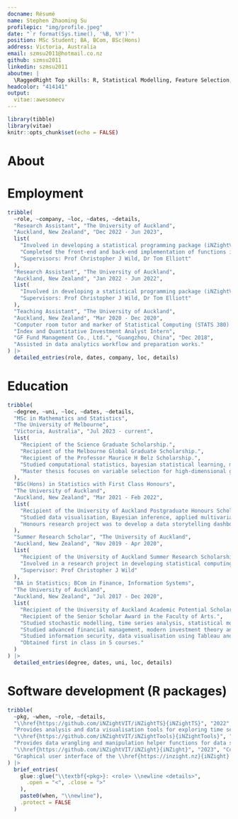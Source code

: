 ```yaml
---
docname: Résumé
name: Stephen Zhaoming Su
profilepic: "img/profile.jpeg"
date: "`r format(Sys.time(), '%B, %Y')`"
position: MSc Student; BA, BCom, BSc(Hons)
address: Victoria, Australia
email: szmsu2011@hotmail.co.nz
github: szmsu2011
linkedin: szmsu2011
aboutme: |
  \RaggedRight Top skills: R, Statistical Modelling, Feature Selection, Computational Statistics, Data Visualisation, Multivariate Analysis, Data Wrangling, Statistical Programming, Statistical Learning, Time Series, Forecasting
headcolor: "414141"
output: 
  vitae::awesomecv
---
```


```r
library(tibble)
library(vitae)
knitr::opts_chunk$set(echo = FALSE)
```

# About

\begin{cvparagraph}

I am a current Master of Science (Mathematics and Statistics) student at the University of Melbourne, with a strong foundation in statistical programming and data analysis. I am proficient in using R for developing statistical tools, and performing data wrangling, model training and visualisation tasks. I excel at combining technical knowledge and skills with teamwork to effectively solve complex real-world problems.

Though I am still pursuing my degree, I have gained valuable hands-on experience through various research projects, allowing me to navigate both independent problem-solving and collaborative environments confidently. I am able to swiftly adapt to challenges and uncertainties in the workplace and have the ability to work with large, unstructured raw data, uncovering insights and mining their potential value through statistical thinking and computation tools.

In the face of uncertainty in a commercial environment, I am confident that my skills and practical experience enable me to transform data into actionable insights, helping the team in making informed decisions. I look forward to taking on a challenging role where I can apply my analytical mindset, statistical programming skills, and passion for solving complex problems to contribute meaningfully to data-driven solutions.

\end{cvparagraph}

# Employment

```r
tribble(
  ~role, ~company, ~loc, ~dates, ~details,
  "Research Assistant", "The University of Auckland",
  "Auckland, New Zealand", "Dec 2022 - Jun 2023",
  list(
    "Involved in developing a statistical programming package (iNZightVIT/iNZightTools) for data wrangling and manipulation",
    "Completed the front-end and back-end implementation of functions in iNZightTS and iNZightTools on iNZight GUI",
    "Supervisors: Prof Christopher J Wild, Dr Tom Elliott"
  ),
  "Research Assistant", "The University of Auckland",
  "Auckland, New Zealand", "Jan 2022 - Jun 2022",
  list(
    "Involved in developing a statistical programming package (iNZightVIT/iNZightTS) for visualising time series",
    "Supervisors: Prof Christopher J Wild, Dr Tom Elliott"
  ),
  "Teaching Assistant", "The University of Auckland",
  "Auckland, New Zealand", "Mar 2020 - Dec 2020",
  "Computer room tutor and marker of Statistical Computing (STATS 380) and Statistical Modelling (STATS 330).",
  "Index and Quantitative Investment Analyst Intern",
  "GF Fund Management Co., Ltd.", "Guangzhou, China", "Dec 2018",
  "Assisted in data analytics workflow and preparation works."
) |>
  detailed_entries(role, dates, company, loc, details)
```

# Education

```r
tribble(
  ~degree, ~uni, ~loc, ~dates, ~details,
  "MSc in Mathematics and Statistics",
  "The University of Melbourne",
  "Victoria, Australia", "Jul 2023 - current",
  list(
    "Recipient of the Science Graduate Scholarship.",
    "Recipient of the Melbourne Global Graduate Scholarship.",
    "Recipient of the Professor Maurice H Belz Scholarship.",
    "Studied computational statistics, bayesian statistical learning, multivariate statistics, mathematical statistics, measure-theoretic probability theory, stochastic optimisation and nonparametric statistical modelling.",
    "Master thesis focuses on variable selection for high-dimensional generalised linear models."
  ),
  "BSc(Hons) in Statistics with First Class Honours",
  "The University of Auckland",
  "Auckland, New Zealand", "Mar 2021 - Feb 2022",
  list(
    "Recipient of the University of Auckland Postgraduate Honours Scholarship.",
    "Studied data visualisation, Bayesian inference, applied multivariate analysis, stochastic processes and statistical computing with R.",
    "Honours research project was to develop a data storytelling dashboard for exploring Auckland air quality using R."
  ),
  "Summer Research Scholar", "The University of Auckland",
  "Auckland, New Zealand", "Nov 2019 - Apr 2020",
  list(
    "Recipient of the University of Auckland Summer Research Scholarship.",
    "Involved in a research project in developing statistical computing tools for Visualising Multivariate Data (SCI078).",
    "Supervisor: Prof Christopher J Wild"
  ),
  "BA in Statistics; BCom in Finance, Information Systems",
  "The University of Auckland",
  "Auckland, New Zealand", "Jul 2017 - Dec 2020",
  list(
    "Recipient of the University of Auckland Academic Potential Scholarship.",
    "Recipient of the Senior Scholar Award in the Faculty of Arts.",
    "Studied stochastic modelling, time series analysis, statistical modelling and statistical computing using R and SAS, in Statistics.",
    "Studied advanced financial management, modern investment theory and risk management, in Finance.",
    "Studied information security, data visualisation using Tableau and enterprise systems with SAP ERP, in Information Systems.",
    "Obtained first in class in 5 courses."
  )
) |>
  detailed_entries(degree, dates, uni, loc, details)
```

# Software development (R packages)

```r
tribble(
  ~pkg, ~when, ~role, ~details,
  "\\href{https://github.com/iNZightVIT/iNZightTS}{iNZightTS}", "2022", "Author (submitted to CRAN)",
  "Provides analysis and data visualisation tools for exploring time series data used by iNZightVIT/iNZight.",
  "\\href{https://github.com/iNZightVIT/iNZightTools}{iNZightTools}", "2023", "Author (submitted to CRAN)",
  "Provides data wrangling and manipulation helper functions for data science practices in iNZightVIT/iNZight.",
  "\\href{https://github.com/iNZightVIT/iNZight}{iNZight}", "2023", "Contributor",
  "Graphical user interface of the \\href{https://inzight.nz}{iNZight} application, which provides tools for data manipulation, exploratory data analysis, multi-variable graphics, time series analysis and linear models."
) |>
  brief_entries(
    glue::glue("\\textbf{<pkg>}: <role> \\newline <details>",
      .open = "<", .close = ">"
    ),
    paste0(when, "\\newline"),
    .protect = FALSE
  )
```
